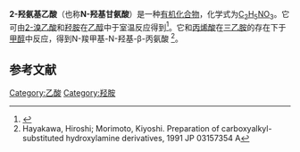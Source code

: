 {{Chembox
| Name = 
| NameEn = 
| ImageFile = 2-hydroxylglycine.png
| ImageSize = 
| ImageAlt = 
| IUPACName = 
| IUPACNameZh = 
| OtherNames = 
| Section1 = {{Chembox Identifiers
| CASNo = 3545-78-6
| CASNo_Ref = {{cascite|correct|CAS}}
| PubChem = 
| SMILES = ONCC(=O)O }}
| Section2 = {{Chembox Properties
| C=2 | H=5 | N=1 | O=3
| Appearance = 
| Density = 
| MeltingPt = {{convert|135|-|136|C|K}}<ref>Bellasio, Elvio; Parravicini, Franco; La Noce, Tullio; Testa, Emilio. α-​Hydroxyamino acids and derivatives.  II.{{it}}. ''Annali di Chimica (Rome, Italy)'', 1968. 58 (4): 407-417. ISSN: 0003-4592.</ref>
| BoilingPt = 
| Solubility =  }}
| Section3 = {{Chembox Hazards
| MainHazards = 
| FlashPt = 
| Autoignition =  }}
}}
'''2-羟氨基乙酸'''（也称'''N-羟基甘氨酸'''）是一种[[有机化合物|有机化合物]]，化学式为[[C2H5NO3|C<sub>2</sub>H<sub>5</sub>NO<sub>3</sub>]]。它可由[[2-溴乙酸|2-溴乙酸]]和[[羟胺|羟胺]]在[[乙醇|乙醇]]中于室温反应得到<ref>{{cite journal|journal=Biochemical and Biophysical Research Communications|volume=311|issue=2|language=en|date=2003-11|pages=267–271|doi=10.1016/j.bbrc.2003.09.210|url=https://linkinghub.elsevier.com/retrieve/pii/S0006291X03020485|title=3-Alkoxy-5-isoxazolidinones mimic β-lactams|accessdate=2020-06-29|author=Xuefei Cao, Amjad Iqbal, Amit Patel, Paul Gretz, Gregory Huang, Michael Crowder, Richard A Day}}</ref>。它和[[丙烯酸|丙烯酸]]在[[三乙胺|三乙胺]]的存在下于[[甲醇|甲醇]]中反应，得到N-羧甲基-N-羟基-β-丙氨酸<!-- CAS: 137528-28-0 --><ref>Hayakawa, Hiroshi; Morimoto, Kiyoshi. Preparation of carboxyalkyl-​substituted hydroxylamine derivatives, 1991 JP 03157354 A</ref>。

==参考文献==
{{reflist}}

[[Category:乙酸|Category:乙酸]]
[[Category:羟胺|Category:羟胺]]
